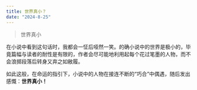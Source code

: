 ```yaml
---
title: 世界真小？
date: "2024-8-25"
---
```


> 世界真小

在小说中看到这句话时，我都会一怔后哑然一笑。的确小说中的世界是极小的，毕竟篇幅与读者的耐性是有限的，作者会尽可能地利用起每个花过笔墨的人物，而不会浪掷段落后转身又弃之如敝履。

如此这般，在命运的指引下，小说中的人物在接连不断的“巧合”中偶遇，随后发出感慨：**世界真小！**